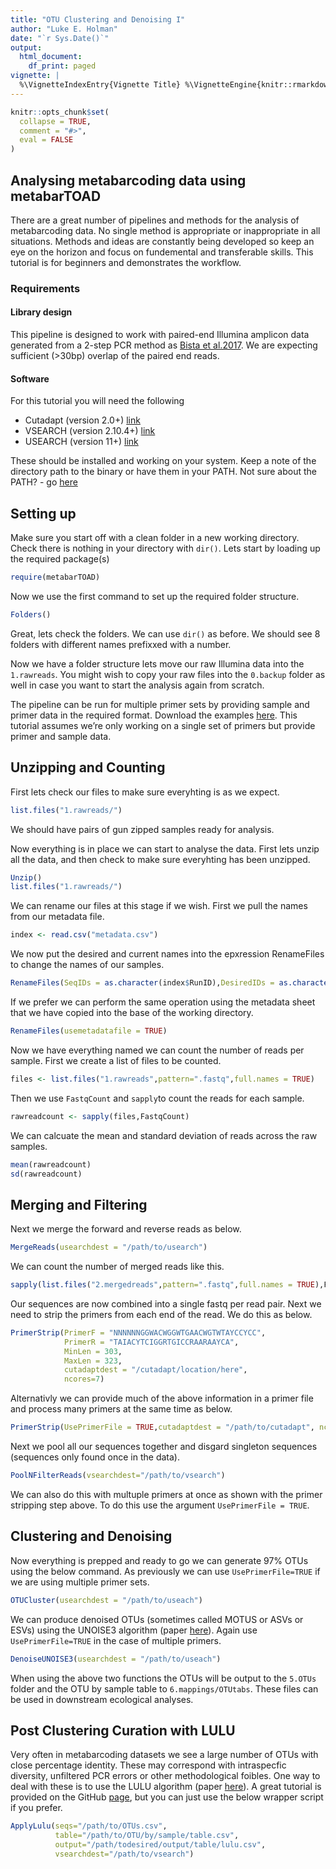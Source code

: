 ```yaml
---
title: "OTU Clustering and Denoising I"
author: "Luke E. Holman"
date: "`r Sys.Date()`"
output:
  html_document:
    df_print: paged
vignette: |
  %\VignetteIndexEntry{Vignette Title} %\VignetteEngine{knitr::rmarkdown} %\VignetteEncoding{UTF-8}
---
```


```r
knitr::opts_chunk$set(
  collapse = TRUE,
  comment = "#>",
  eval = FALSE
)
```

## Analysing metabarcoding data using metabarTOAD
There are a great number of pipelines and methods for the analysis of metabarcoding data. No single method is appropriate or inappropriate in all situations. Methods and ideas are constantly being developed so keep an eye on the horizon and focus on fundemental and transferable skills. 
This tutorial is for beginners and demonstrates the workflow. 

### Requirements
#### Library design
This pipeline is designed to work with paired-end Illumina amplicon data generated from a 2-step PCR method as [Bista et al.2017](https://www.nature.com/articles/ncomms14087). We are expecting sufficient (>30bp) overlap of the paired end reads. 


#### Software
For this tutorial you will need the following 

* Cutadapt (version 2.0+)  [link](https://cutadapt.readthedocs.io/en/stable/installation.html)
* VSEARCH (version 2.10.4+) [link](https://github.com/torognes/vsearch)
* USEARCH (version 11+) [link](https://drive5.com/usearch/download.html)

These should be installed and working on your system. Keep a note of the directory path to the binary or have them in your PATH. Not sure about the PATH? - go [here](http://www.linfo.org/path_env_var.html)


## Setting up 
Make sure you start off with a clean folder in a new working directory. Check there is nothing in your directory with `dir()`. Lets start by loading up the required package(s)

```r
require(metabarTOAD)
```


Now we use the first command to set up the required folder structure. 

```r
Folders()
```

Great, lets check the folders. We can use `dir()` as before. We should see 8 folders with different names prefixxed with a number.

Now we have a folder structure lets move our raw Illumina data into the `1.rawreads`. You might wish to copy your raw files into the `0.backup` folder as well in case you want to start the analysis again from scratch.

The pipeline can be run for multiple primer sets by providing sample and primer data in the required format. Download the examples [here](). This tutorial assumes we're only working on a single set of primers but provide primer and sample data.


## Unzipping and Counting
First lets check our files to make sure everyhting is as we expect.
```r
list.files("1.rawreads/")
```
We should have pairs of gun zipped samples ready for analysis. 


Now everything is in place we can start to analyse the data. First lets unzip all the data, and then check to make sure everyhting has been unzipped. 
```r
Unzip()
list.files("1.rawreads/")
```

We can rename our files at this stage if we wish. First we pull the names from our metadata file.

```r
index <- read.csv("metadata.csv")
```

We now put the desired and current names into the epxression RenameFiles to change the names of our samples.

```r
RenameFiles(SeqIDs = as.character(index$RunID),DesiredIDs = as.character(index$RealID))
```

If we prefer we can perform the same operation using the metadata sheet that we have copied into the base of the working directory. 

```r
RenameFiles(usemetadatafile = TRUE)
```

Now we have everything named we can count the number of reads per sample. First we create a list of files to be counted.

```r
files <- list.files("1.rawreads",pattern=".fastq",full.names = TRUE)
```

Then we use `FastqCount` and `sapply`to count the reads for each sample. 

```r
rawreadcount <- sapply(files,FastqCount)
```

We can calcuate the mean and standard deviation of reads across the raw samples.

```r
mean(rawreadcount)
sd(rawreadcount)
```


## Merging and Filtering

Next we merge the forward and reverse reads as below. 

```r
MergeReads(usearchdest = "/path/to/usearch")
```

We can count the number of merged reads like this. 

```r
sapply(list.files("2.mergedreads",pattern=".fastq",full.names = TRUE),FastqCount)
```

Our sequences are now combined into a single fastq per read pair. Next we need to strip the primers from each end of the read. We do this as below. 

```r
PrimerStrip(PrimerF = "NNNNNNGGWACWGGWTGAACWGTWTAYCCYCC",
            PrimerR = "TAIACYTCIGGRTGICCRAARAAYCA",
            MinLen = 303,
            MaxLen = 323,
            cutadaptdest = "/cutadapt/location/here",
            ncores=7)
```

Alternativly we can provide much of the above information in a primer file and process many primers at the same time as below.

```r
PrimerStrip(UsePrimerFile = TRUE,cutadaptdest = "/path/to/cutadapt", ncores=7)
```

Next we pool all our sequences together and disgard singleton sequences (sequences only found once in the data). 

```r
PoolNFilterReads(vsearchdest="/path/to/vsearch")
```

We can also do this with multuple primers at once as shown with the primer stripping step above. To do this use the argument `UsePrimerFile = TRUE`. 



## Clustering and Denoising 

Now everything is prepped and ready to go we can generate 97% OTUs using the below command. As previously we can use `UsePrimerFile=TRUE` if we are using multiple primer sets.  

```r
OTUCluster(usearchdest = "/path/to/useach")
```


We can produce denoised OTUs (sometimes called MOTUS or ASVs or ESVs) using the UNOISE3 algorithm (paper [here](https://www.biorxiv.org/node/22505.abstract)). Again use `UsePrimerFile=TRUE` in the case of multiple primers.

```r
DenoiseUNOISE3(usearchdest = "/path/to/useach")
```


When using the above two functions the OTUs will be output to the `5.OTUs` folder and the OTU by sample table to `6.mappings/OTUtabs`. These files can be used in downstream ecological analyses.  

## Post Clustering Curation with LULU

Very often in metabarcoding datasets we see a large number of OTUs with close percentage identity. These may correspond with intraspecfic diversity, unfiltered PCR errors or other methodological foibles. One way to deal with these is to use the LULU algorithm (paper [here](https://www.nature.com/articles/s41467-017-01312-x)). A great tutorial is provided on the GitHub [page](https://github.com/tobiasgf/lulu), but you can just use the below wrapper script if you prefer. 

```r
ApplyLulu(seqs="/path/to/OTUs.csv",
          table="/path/to/OTU/by/sample/table.csv",
          output="/path/todesired/output/table/lulu.csv",
          vsearchdest="/path/to/vsearch")

```



